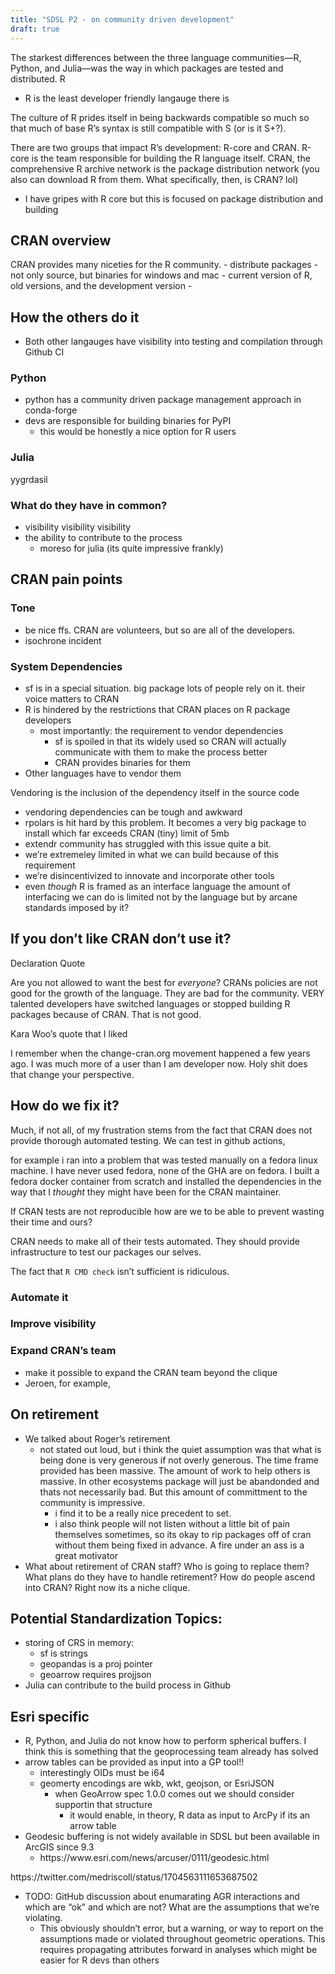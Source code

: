 ```yaml
---
title: "SDSL P2 - on community driven development"
draft: true
---
```


The starkest differences between the three language communities—R, Python, and Julia—was the way in which packages are tested and distributed. R

-   R is the least developer friendly langauge there is

The culture of R prides itself in being backwards compatible so much so that much of base R's syntax is still compatible with S (or is it S+?).

There are two groups that impact R's development: R-core and CRAN. R-core is the team responsible for building the R language itself. CRAN, the comprehensive R archive network is the package distribution network (you also can download R from them. What specifically, then, is CRAN? lol)

- I have gripes with R core but this is focused on package distribution and building

## CRAN overview
CRAN provides many niceties for the R community.
- distribute packages
- not only source, but binaries for windows and mac
  - current version of R, old versions, and the development version
- 

## How the others do it

-   Both other langauges have visibility into testing and compilation through Github CI

### Python

- python has a community driven package management approach in conda-forge
- devs are responsible for building binaries for PyPI
    -   this would be honestly a nice option for R users


### Julia

yygrdasil 


### What do they have in common?

- visibility visibility visibility
- the ability to contribute to the process
  - moreso for julia (its quite impressive frankly)
  

  
## CRAN pain points

### Tone

- be nice ffs. CRAN are volunteers, but so are all of the developers. 
- isochrone incident

### System Dependencies  

- sf is in a special situation. big package lots of people rely on it. their voice matters to CRAN
- R is hindered by the restrictions that CRAN places on R package developers
    -   most importantly: the requirement to vendor dependencies
        -   sf is spoiled in that its widely used so CRAN will actually communicate with them to make the process better
        -   CRAN provides binaries for them
- Other languages have to vendor them

:::{.callout-note}
Vendoring is the inclusion of the dependency itself in the source code 
:::

- vendoring dependencies can be tough and awkward
- rpolars is hit hard by this problem. It becomes a very big package to install which far exceeds CRAN (tiny) limit of 5mb
- extendr community has struggled with this issue quite a bit.
- we're extremeley limited in what we can build because of this requirement
- we're disincentivized to innovate and incorporate other tools
- even _though_ R is framed as an interface language the amount of interfacing we can do is limited not by the language but by arcane standards imposed by it?

## If you don't like CRAN don't use it? 

Declaration Quote

Are you not allowed to want the best for _everyone_?
CRANs policies are not good for the growth of the language. They are bad for the community. VERY talented developers have switched languages or stopped building R packages because of CRAN. That is not good. 

Kara Woo's quote that I liked

I remember when the change-cran.org movement happened a few years ago. I was much more of a user than I am developer now. Holy shit does that change your perspective. 


## How do we fix it?

Much, if not all, of my frustration stems from the fact that CRAN does not provide thorough automated testing. We can test in github actions, 

for example i ran into a problem that was tested manually on a fedora linux machine. I have never used fedora, none of the GHA are on fedora. I built a fedora docker container from scratch and installed the dependencies in the way that I _thought_ they might have been for the CRAN maintainer. 

If CRAN tests are not reproducible how are we to be able to prevent wasting their time and ours? 

CRAN needs to make all of their tests automated. They should provide infrastructure to test our packages our selves. 

The fact that `R CMD check` isn't sufficient is ridiculous. 


### Automate it

### Improve visibility

### Expand CRAN's team

- make it possible to expand the CRAN team beyond the clique 
- Jeroen, for example, 


## On retirement

-   We talked about Roger's retirement
    -   not stated out loud, but i think the quiet assumption was that what is being done is very generous if not overly generous. The time frame provided has been massive. The amount of work to help others is massive. In other ecosystems package will just be abandonded and thats not necessarily bad. But this amount of committment to the community is impressive.
        -   i find it to be a really nice precedent to set.
        -   i also think people will not listen without a little bit of pain themselves sometimes, so its okay to rip packages off of cran without them being fixed in advance. A fire under an ass is a great motivator
-   What about retirement of CRAN staff? Who is going to replace them? What plans do they have to handle retirement? How do people ascend into CRAN? Right now its a niche clique.







## Potential Standardization Topics:

-   storing of CRS in memory:
    -   sf is strings
    -   geopandas is a proj pointer
    -   geoarrow requires projjson

-   Julia can contribute to the build process in Github



## Esri specific

-   R, Python, and Julia do not know how to perform spherical buffers. I think this is something that the geoprocessing team already has solved
-   arrow tables can be provided as input into a GP tool!!
    -   interestingly OIDs must be i64
    -   geomerty encodings are wkb, wkt, geojson, or EsriJSON
        -   when GeoArrow spec 1.0.0 comes out we should consider supportin that structure
            -   it would enable, in theory, R data as input to ArcPy if its an arrow table
-   Geodesic buffering is not widely available in SDSL but been available in ArcGIS since 9.3
    -   https://www.esri.com/news/arcuser/0111/geodesic.html

https://twitter.com/medriscoll/status/1704563111653687502

-   TODO: GitHub discussion about enumarating AGR interactions and which are "ok" and which are not? What are the assumptions that we're violating.
    -   This obviously shouldn't error, but a warning, or way to report on the assumptions made or violated throughout geometric operations. This requires propagating attributes forward in analyses which might be easier for R devs than others
